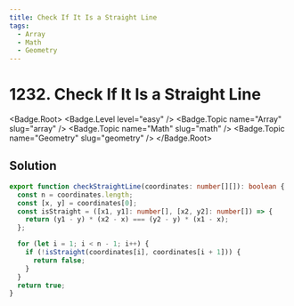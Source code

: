 ```yaml
---
title: Check If It Is a Straight Line
tags:
  - Array
  - Math
  - Geometry
---
```


# 1232. Check If It Is a Straight Line

<Badge.Root>
  <Badge.Level level="easy" />
  <Badge.Topic name="Array" slug="array" />
  <Badge.Topic name="Math" slug="math" />
  <Badge.Topic name="Geometry" slug="geometry" />
</Badge.Root>

## Solution

```typescript filename="solution.ts" copy
export function checkStraightLine(coordinates: number[][]): boolean {
  const n = coordinates.length;
  const [x, y] = coordinates[0];
  const isStraight = ([x1, y1]: number[], [x2, y2]: number[]) => {
    return (y1 - y) * (x2 - x) === (y2 - y) * (x1 - x);
  };

  for (let i = 1; i < n - 1; i++) {
    if (!isStraight(coordinates[i], coordinates[i + 1])) {
      return false;
    }
  }
  return true;
}
```

<ProblemLink
  codingSite="leetcode"
  href="https://leetcode.com/problems/check-if-it-is-a-straight-line"
  title="Check If It Is a Straight Line"
/>
